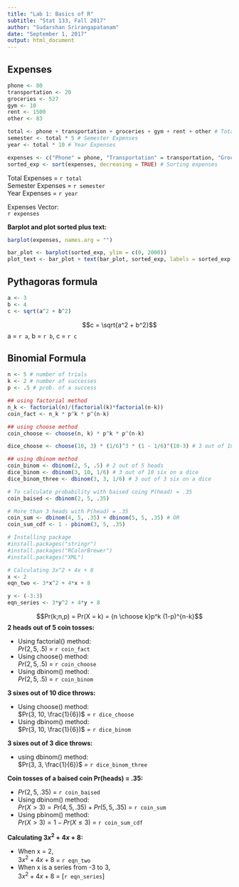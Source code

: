 ```yaml
---
title: "Lab 1: Basics of R"
subtitle: "Stat 133, Fall 2017"
author: "Sudarshan Srirangapatanam"
date: "September 1, 2017"
output: html_document
---
```

## Expenses

```r
phone <- 80
transportation <- 20
groceries <- 527
gym <- 10
rent <- 1500
other <- 83

total <- phone + transportation + groceries + gym + rent + other # Total Expenses
semester <- total * 5 # Semester Expenses
year <- total * 10 # Year Expenses

expenses <- c("Phone" = phone, "Transportation" = transportation, "Groceries" = groceries, "Gym" = gym, "Rent" = rent, "Other" = other)
sorted_exp <- sort(expenses, decreasing = TRUE) # Sorting expenses
```

Total Expenses = `r total`\
Semester Expenses = `r semester`\
Year Expenses = `r year`

Expenses Vector:\
`r expenses`

**Barplot and plot sorted plus text:**

```r
barplot(expenses, names.arg = "")

bar_plot <- barplot(sorted_exp, ylim = c(0, 2000))
plot_text <- bar_plot + text(bar_plot, sorted_exp, labels = sorted_exp, pos = 3)
```

## Pythagoras formula

```r
a <- 3
b <- 4
c <- sqrt(a^2 + b^2)
```

$$c = \sqrt{a^2 + b^2}$$
a = `r a`, b = `r b`, c = `r c`

## Binomial Formula

```r
n <- 5 # number of trials
k <- 2 # number of successes
p <- .5 # prob. of a success

## using factorial method
n_k <- factorial(n)/(factorial(k)*factorial(n-k))
coin_fact <- n_k * p^k * p^(n-k)

## using choose method
coin_choose <- choose(n, k) * p^k * p^(n-k)

dice_choose <- choose(10, 3) * (1/6)^3 * (1 - 1/6)^(10-3) # 3 out of 10 six on a dice

## using dbinom method
coin_binom <- dbinom(2, 5, .5) # 2 out of 5 heads
dice_binom <- dbinom(3, 10, 1/6) # 3 out of 10 six on a dice
dice_binom_three <- dbinom(3, 3, 1/6) # 3 out of 3 six on a dice

# To calculate probability with baised coing P(head) = .35
coin_baised <- dbinom(2, 5, .35)

# More than 3 heads with P(head) = .35
coin_sum <- dbinom(4, 5, .35) + dbinom(5, 5, .35) # OR
coin_sum_cdf <- 1 - pbinom(3, 5, .35)

# Installing package
#install.packages("stringr")
#install.packages("RColorBrewer")
#install.packages("XML")

# Calculating 3x^2 + 4x + 8
x <- 2
eqn_two <- 3*x^2 + 4*x + 8

y <- (-3:3)
eqn_series <- 3*y^2 + 4*y + 8
```

$$Pr(k;n,p) = Pr(X = k) = {n \choose k}p^k (1-p)^{n-k}$$
**2 heads out of 5 coin tosses:**

* Using factorial() method:\
  $Pr(2, 5, .5)$ = `r coin_fact`
* Using choose() method:\
  $Pr(2, 5, .5)$ = `r coin_choose`
* Using dbinom() method:\
  $Pr(2, 5, .5)$ = `r coin_binom`

**3 sixes out of 10 dice throws:**

* Using choose() method:\
  $Pr(3, 10, \frac{1}{6})$ = `r dice_choose`
* Using dbinom() method:\
  $Pr(3, 10, \frac{1}{6})$ = `r dice_binom`
  
**3 sixes out of 3 dice throws:**

* using dbinom() method:\
  $Pr(3, 3, \frac{1}{6})$ = `r dice_binom_three`

**Coin tosses of a baised coin Pr(heads) = .35:**

* $Pr(2,5,.35)$ = `r coin_baised`
* Using dbinom() method:\
  $Pr(X > 3) = Pr(4, 5, .35) + Pr(5, 5, .35)$ = `r coin_sum`
* Using pbinom() method:\
  $Pr(X > 3) = 1 - Pr(X \leq 3)$ = `r coin_sum_cdf`
  
**Calculating $3x^2 + 4x + 8$:**

* When x = 2,\
  $3x^2 + 4x + 8$ = `r eqn_two`
* When x is a series from -3 to 3,\
  $3x^2 + 4x + 8$ = [`r eqn_series`]